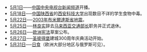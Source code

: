 {{unreferenced|time=2011-01-07T09:49:48+00:00}}
{{monthInNews|2003|5}}
* [[5月1日|5月1日]]——[[中国中央电视台新闻频道|中国中央电视台新闻频道]]开播。
* [[5月18日|5月18日]]──[[中国|中国]][[陕西省|陕西省]]的[[西安科技大学|西安科技大学]]出现数目不详的学生食物中毒。
* [[5月22日|5月22日]]──[[2003年布米爾達斯省地震|2003年布米爾達斯省地震]]。
* [[5月25日|5月25日]]──[[林良实|林良实]]辞去[[马来西亚交通部长|马来西亚交通部长]]职务并正式退休。
* [[5月26日|5月26日]]──[[欧洲宪法|欧洲宪法]]草案公布。
* [[5月27日|5月27日]]──[[圣彼得堡|圣彼得堡]]建城300周年庆典活动开始。
* [[5月31日|5月31日]]──[[日食|日食]]（欧洲大部分地区与俄罗斯可见）。

{{各月大事记}}